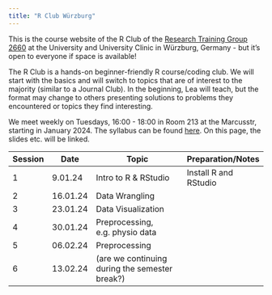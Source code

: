 ```yaml
---
title: "R Club Würzburg"
---
```


This is the course website of the R Club of the [Research Training Group 2660](https://www.uni-wuerzburg.de/grk2660/news/) at the University and University Clinic in Würzburg, Germany - but it's open to everyone if space is available!

The R Club is a hands-on beginner-friendly R course/coding club. We will start with the basics and will switch to topics that are of interest to the majority (similar to a Journal Club). In the beginning, Lea will teach, but the format may change to others presenting solutions to problems they encountered or topics they find interesting.

We meet weekly on Tuesdays, 16:00 - 18:00 in Room 213 at the Marcusstr, starting in January 2024. The syllabus can be found [here](https://docs.google.com/document/d/1ZJPsgPMPv_2EYwyGL7kv9Mb846iilznj3cuKNvwuINc/edit#heading=h.9xs7fuefba6l). On this page, the slides etc. will be linked.

| Session | Date     | Topic                                          | Preparation/Notes     |
|---------|----------|------------------------------------------------|-----------------------|
| 1       | 9.01.24  | Intro to R & RStudio                           | Install R and RStudio |
| 2       | 16.01.24 | Data Wrangling                                 |                       |
| 3       | 23.01.24 | Data Visualization                             |                       |
| 4       | 30.01.24 | Preprocessing, e.g. physio data                |                       |
| 5       | 06.02.24 | Preprocessing                                  |                       |
| 6       | 13.02.24 | (are we continuing during the semester break?) |                       |
